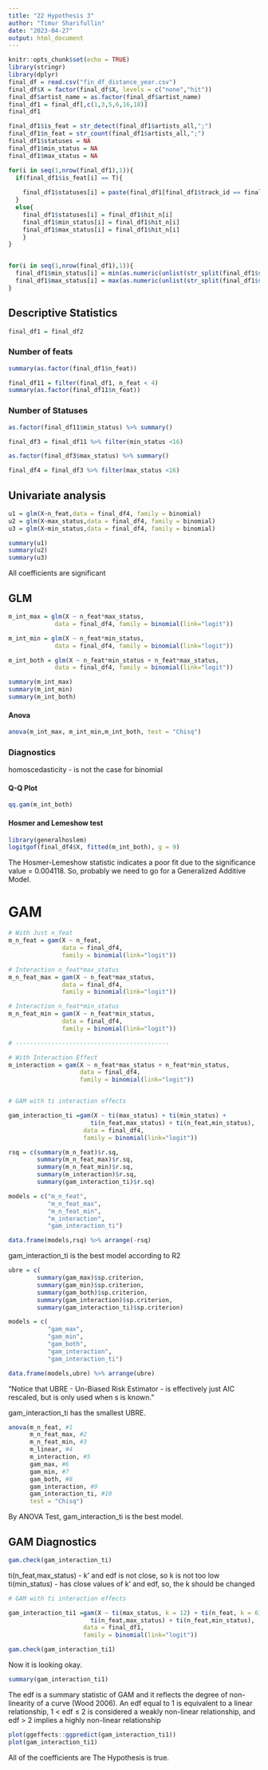 ---
title: "22 Hypothesis 3"
author: "Timur Sharifullin"
date: "2023-04-27"
output: html_document
---

```{r setup, include=FALSE}
knitr::opts_chunk$set(echo = TRUE)
library(stringr)
library(dplyr)
final_df = read.csv("fin_df_distance_year.csv")
final_df$X = factor(final_df$X, levels = c("none","hit"))
final_df$artist_name = as.factor(final_df$artist_name) 
final_df1 = final_df[,c(1,3,5,6,16,18)]
final_df1
```


```{r}
final_df1$is_feat = str_detect(final_df1$artists_all,";")
final_df1$n_feat = str_count(final_df1$artists_all,";")
final_df1$statuses = NA
final_df1$min_status = NA
final_df1$max_status = NA

for(i in seq(1,nrow(final_df1),1)){
  if(final_df1$is_feat[i] == T){
    
    final_df1$statuses[i] = paste(final_df1[final_df1$track_id == final_df1$track_id[i],]$hit_n,collapse = ";")
  }
  else{
    final_df1$statuses[i] = final_df1$hit_n[i]
    final_df1$min_status[i] = final_df1$hit_n[i]
    final_df1$max_status[i] = final_df1$hit_n[i]
    }
}


for(i in seq(1,nrow(final_df1),1)){
  final_df1$min_status[i] = min(as.numeric(unlist(str_split(final_df1$statuses[i],";"))))
  final_df1$max_status[i] = max(as.numeric(unlist(str_split(final_df1$statuses[i],";"))))
}
```


## Descriptive Statistics

```{r}
final_df1 = final_df2
```


### Number of feats

```{r}
summary(as.factor(final_df1$n_feat))
```

```{r}
final_df11 = filter(final_df1, n_feat < 4)
summary(as.factor(final_df11$n_feat))

```


### Number of Statuses

```{r}
as.factor(final_df11$min_status) %>% summary()

final_df3 = final_df11 %>% filter(min_status <16)
```

```{r}
as.factor(final_df3$max_status) %>% summary()

final_df4 = final_df3 %>% filter(max_status <16)
```



## Univariate analysis

```{r}
u1 = glm(X~n_feat,data = final_df4, family = binomial)
u2 = glm(X~max_status,data = final_df4, family = binomial)
u3 = glm(X~min_status,data = final_df4, family = binomial)

summary(u1)
summary(u2)
summary(u3)
```

All coefficients are significant

## GLM

```{r}
m_int_max = glm(X ~ n_feat*max_status,
             data = final_df4, family = binomial(link="logit"))

m_int_min = glm(X ~ n_feat*min_status,
             data = final_df4, family = binomial(link="logit"))

m_int_both = glm(X ~ n_feat*min_status + n_feat*max_status,
             data = final_df4, family = binomial(link="logit"))

summary(m_int_max)
summary(m_int_min)
summary(m_int_both)
```

#### Anova

```{r}
anova(m_int_max, m_int_min,m_int_both, test = "Chisq")
```

### Diagnostics

homoscedasticity -  is not the case for binomial

#### Q-Q Plot

```{r}
qq.gam(m_int_both)
```



#### Hosmer and Lemeshow test

```{r}
library(generalhoslem)
logitgof(final_df4$X, fitted(m_int_both), g = 9)
```

The Hosmer-Lemeshow statistic indicates a poor fit due to the significance value = 0.004118. So, probably we need to go for a Generalized Additive Model.


# GAM

```{r}
# With Just n_feat
m_n_feat = gam(X ~ n_feat,
               data = final_df4,
               family = binomial(link="logit"))

# Interaction n_feat*max_status
m_n_feat_max = gam(X ~ n_feat*max_status,
               data = final_df4,
               family = binomial(link="logit"))

# Interaction n_feat*min_status
m_n_feat_min = gam(X ~ n_feat*min_status,
               data = final_df4,
               family = binomial(link="logit"))

# -------------------------------------------

# With Interaction Effect
m_interaction = gam(X ~ n_feat*max_status + n_feat*min_status,
                    data = final_df4,
                    family = binomial(link="logit"))


# GAM with ti interaction effects

gam_interaction_ti =gam(X ~ ti(max_status) + ti(min_status) + 
                       ti(n_feat,max_status) + ti(n_feat,min_status),
                     data = final_df4,
                     family = binomial(link="logit"))
```

```{r}
rsq = c(summary(m_n_feat)$r.sq,
        summary(m_n_feat_max)$r.sq,
        summary(m_n_feat_min)$r.sq,
        summary(m_interaction)$r.sq,
        summary(gam_interaction_ti)$r.sq)

models = c("m_n_feat",
           "m_n_feat_max",
           "m_n_feat_min",
           "m_interaction",
           "gam_interaction_ti")

data.frame(models,rsq) %>% arrange(-rsq)
```

gam_interaction_ti is the best model according to R2

```{r}
ubre = c(
        summary(gam_max)$sp.criterion,
        summary(gam_min)$sp.criterion,
        summary(gam_both)$sp.criterion,
        summary(gam_interaction)$sp.criterion,
        summary(gam_interaction_ti)$sp.criterion)

models = c(
           "gam_max",
           "gam_min",
           "gam_both",
           "gam_interaction",
           "gam_interaction_ti")

data.frame(models,ubre) %>% arrange(ubre)
```

"Notice that UBRE - Un-Biased Risk Estimator - is effectively just AIC rescaled, but is only used when s is known."

gam_interaction_ti has the smallest UBRE.


```{r}
anova(m_n_feat, #1
      m_n_feat_max, #2
      m_n_feat_min, #3
      m_linear, #4
      m_interaction, #5
      gam_max, #6
      gam_min, #7
      gam_both, #8
      gam_interaction, #9
      gam_interaction_ti, #10
      test = "Chisq")
```
By ANOVA Test, gam_interaction_ti is the best model. 

## GAM Diagnostics
```{r}
gam.check(gam_interaction_ti)
```

ti(n_feat,max_status) - k' and edf is not close, so k is not too low
ti(min_status) - has close values of k' and edf, so, the k should be changed

```{r}
# GAM with ti interaction effects

gam_interaction_ti1 =gam(X ~ ti(max_status, k = 12) + ti(n_feat, k = 6) + ti(min_status, k = 13) + 
                       ti(n_feat,max_status) + ti(n_feat,min_status),
                     data = final_df1,
                     family = binomial(link="logit"))

gam.check(gam_interaction_ti1)
```

Now it is looking okay. 

```{r}
summary(gam_interaction_ti1)
```
The edf is a summary statistic of GAM and it reflects the degree of non-linearity of a curve (Wood 2006). An edf equal to 1 is equivalent to a linear relationship, 1 < edf ≤ 2 is considered a weakly non-linear relationship, and edf > 2 implies a highly non-linear relationship

```{r}
plot(ggeffects::ggpredict(gam_interaction_ti1))
plot(gam_interaction_ti1)
```

All of the coefficients are 
The Hypothesis is true.

